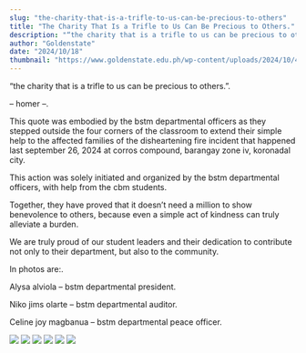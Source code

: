 ```yaml
---
slug: "the-charity-that-is-a-trifle-to-us-can-be-precious-to-others"
title: "The Charity That Is a Trifle to Us Can Be Precious to Others."
description: "“the charity that is a trifle to us can be precious to others.”."
author: "Goldenstate"
date: "2024/10/18"
thumbnail: "https://www.goldenstate.edu.ph/wp-content/uploads/2024/10/461752189_857116626530223_3571592882931992967_n.jpg"
---
```


“the charity that is a trifle to us can be precious to others.”.

– homer –.

This quote was embodied by the bstm departmental officers as they stepped outside the four corners of the classroom to extend their simple help to the affected families of the disheartening fire incident that happened last september 26, 2024 at corros compound, barangay zone iv, koronadal city.

This action was solely initiated and organized by the bstm departmental officers, with help from the cbm students.

Together, they have proved that it doesn’t need a million to show benevolence to others, because even a simple act of kindness can truly alleviate a burden.

We are truly proud of our student leaders and their dedication to contribute not only to their department, but also to the community.

In photos are:.

Alysa alviola – bstm departmental president.

Niko jims olarte – bstm departmental auditor.

Celine joy magbanua – bstm departmental peace officer.

![](https://www.goldenstate.edu.ph/wp-content/uploads/2024/10/461752189_857116626530223_3571592882931992967_n.jpg)
![](https://www.goldenstate.edu.ph/wp-content/uploads/2024/10/461975675_857116783196874_8026821710212732914_n.jpg)
![](https://www.goldenstate.edu.ph/wp-content/uploads/2024/10/462213983_857116549863564_2112359748246803515_n.jpg)
![](https://www.goldenstate.edu.ph/wp-content/uploads/2024/10/462450523_857116499863569_5622291289605870014_n.jpg)
![](https://www.goldenstate.edu.ph/wp-content/uploads/2024/10/462455309_857116819863537_3026736012667699835_n.jpg)
![](https://www.goldenstate.edu.ph/wp-content/uploads/2024/10/462483904_857116466530239_6928327879890769772_n.jpg)